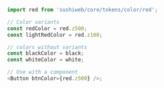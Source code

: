 
<Meta title='Colors' component={PrimaryColorsContainer} />

```js
import red from 'sushiweb/core/tokens/color/red';
```

```js
// Color variants
const redColor = red.z500;
const lightRedColor = red.z100;

// colors without variants
const blackColor = black;
const whiteColor = white;

// Use with a component
<Button btnColor={red.z500} />;
```

<PrimaryColorsContainer />
<SecondaryColorsContainer />
